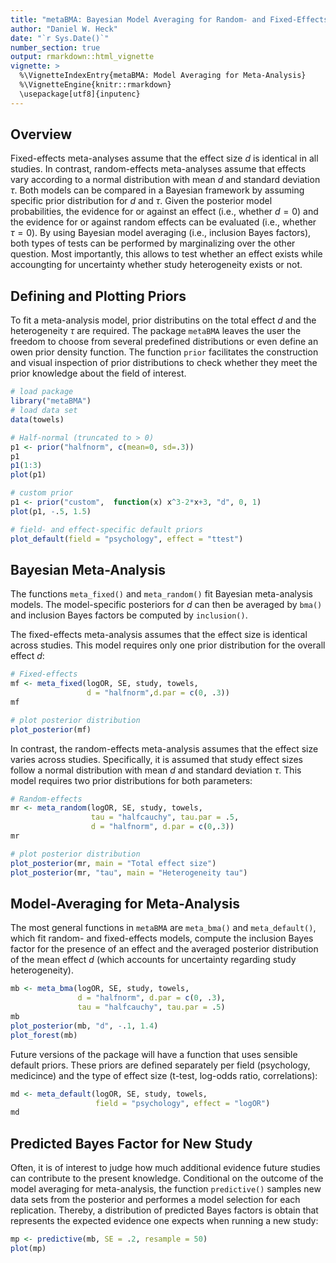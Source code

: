 ```yaml
---
title: "metaBMA: Bayesian Model Averaging for Random- and Fixed-Effects Meta-Analysis"
author: "Daniel W. Heck"
date: "`r Sys.Date()`"
number_section: true
output: rmarkdown::html_vignette
vignette: >
  %\VignetteIndexEntry{metaBMA: Model Averaging for Meta-Analysis}
  %\VignetteEngine{knitr::rmarkdown}
  \usepackage[utf8]{inputenc}
---
```

  
  
## Overview
  
Fixed-effects meta-analyses assume that the effect size $d$ is identical in all studies. In contrast, random-effects meta-analyses assume that effects vary according to a normal distribution with mean $d$ and standard deviation $\tau$. Both models can be compared in a Bayesian framework by assuming specific prior distribution for $d$ and $\tau$. Given the posterior model probabilities, the evidence for or against an effect (i.e., whether $d = 0$) and the evidence for or against random effects can be evaluated (i.e., whether $\tau = 0$). By using Bayesian model averaging (i.e., inclusion Bayes factors), both types of tests can be performed by marginalizing over the other question. Most importantly, this allows to test whether an effect exists while accoungting for uncertainty whether study heterogeneity exists or not.


## Defining and Plotting Priors

To fit a meta-analysis model, prior distributins on the total effect $d$ and the heterogeneity $\tau$ are required. The package `metaBMA` leaves the user the freedom to choose from several predefined distributions or even define an owen prior density function. The function `prior` facilitates the construction and visual inspection of prior distributions to check whether they meet the prior knowledge about the field of interest.

```r
# load package
library("metaBMA")
# load data set
data(towels)

# Half-normal (truncated to > 0)
p1 <- prior("halfnorm", c(mean=0, sd=.3))
p1
p1(1:3)
plot(p1)

# custom prior
p1 <- prior("custom",  function(x) x^3-2*x+3, "d", 0, 1)
plot(p1, -.5, 1.5)

# field- and effect-specific default priors
plot_default(field = "psychology", effect = "ttest")
```


## Bayesian Meta-Analysis

The functions `meta_fixed()` and `meta_random()` fit Bayesian meta-analysis models. The model-specific posteriors for $d$ can then be averaged by `bma()` and inclusion Bayes factors be computed by `inclusion()`. 

The fixed-effects meta-analysis assumes that the effect size is identical across studies. This model requires only one prior distribution for the overall effect $d$:

```r
# Fixed-effects
mf <- meta_fixed(logOR, SE, study, towels,
                 d = "halfnorm",d.par = c(0, .3))
mf

# plot posterior distribution
plot_posterior(mf)
```

In contrast, the random-effects meta-analysis assumes that the effect size varies across studies. Specifically, it is assumed that study effect sizes follow a normal distribution with mean $d$ and standard deviation $\tau$. This model requires two prior distributions for both parameters:

```r
# Random-effects
mr <- meta_random(logOR, SE, study, towels,
                  tau = "halfcauchy", tau.par = .5,
                  d = "halfnorm", d.par = c(0,.3))
mr

# plot posterior distribution
plot_posterior(mr, main = "Total effect size")
plot_posterior(mr, "tau", main = "Heterogeneity tau")
```

## Model-Averaging for Meta-Analysis

The most general functions in `metaBMA` are `meta_bma()` and `meta_default()`, which fit random- and fixed-effects models, compute the inclusion Bayes factor for the presence of an effect and the averaged posterior distribution of the mean effect $d$ (which accounts for uncertainty regarding study heterogeneity).


```r
mb <- meta_bma(logOR, SE, study, towels,
               d = "halfnorm", d.par = c(0, .3),
               tau = "halfcauchy", tau.par = .5)
mb
plot_posterior(mb, "d", -.1, 1.4)
plot_forest(mb)
```

Future versions of the package will have a function that uses sensible default priors. These priors are defined separately per field (psychology, medicince) and the type of effect size (t-test, log-odds ratio, correlations):

```r
md <- meta_default(logOR, SE, study, towels,
                   field = "psychology", effect = "logOR")
md
```


## Predicted Bayes Factor for New Study

Often, it is of interest to judge how much additional evidence future studies can contribute to the present knowledge. Conditional on the outcome of the model averaging for meta-analysis, the function `predictive()` samples new data sets from the posterior and performes a model selection for each replication. Thereby, a distribution of predicted Bayes factors is obtain that represents the expected evidence one expects when running a new study:

```r
mp <- predictive(mb, SE = .2, resample = 50)
plot(mp)
```
